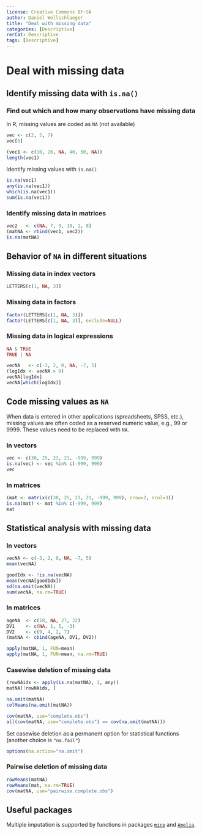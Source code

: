 ---
license: Creative Commons BY-SA
author: Daniel Wollschlaeger
title: "Deal with missing data"
categories: [Descriptive]
rerCat: Descriptive
tags: [Descriptive]
---

Deal with missing data
=========================

Identify missing data with `is.na()`
-------------------------

### Find out which and how many observations have missing data

In R, missing values are coded as `NA` (not available)

```{r}
vec <- c(2, 5, 7)
vec[5]
```

```{r}
(vec1 <- c(10, 20, NA, 40, 50, NA))
length(vec1)
```

Identify missing values with `is.na()`

```{r}
is.na(vec1)
any(is.na(vec1))
which(is.na(vec1))
sum(is.na(vec1))
```

### Identify missing data in matrices

```{r}
vec2   <- c(NA, 7, 9, 10, 1, 8)
(matNA <- rbind(vec1, vec2))
is.na(matNA)
```

Behavior of `NA` in different situations
-------------------------

### Missing data in index vectors

```{r}
LETTERS[c(1, NA, 3)]
```

### Missing data in factors

```{r}
factor(LETTERS[c(1, NA, 3)])
factor(LETTERS[c(1, NA, 3)], exclude=NULL)
```

### Missing data in logical expressions

```{r}
NA & TRUE
TRUE | NA
```

```{r}
vecNA   <- c(-3, 2, 0, NA, -7, 5)
(logIdx <- vecNA > 0)
vecNA[logIdx]
vecNA[which(logIdx)]
```

Code missing values as `NA`
-------------------------

When data is entered in other applications (spreadsheets, SPSS, etc.), missing values are often coded as a reserved numeric value, e.g., 99 or 9999. These values need to be replaced with `NA`.

### In vectors

```{r}
vec <- c(30, 25, 23, 21, -999, 999)
is.na(vec) <- vec %in% c(-999, 999)
vec
```

### In matrices

```{r}
(mat <- matrix(c(30, 25, 23, 21, -999, 999), nrow=2, ncol=3))
is.na(mat) <- mat %in% c(-999, 999)
mat
```

Statistical analysis with missing data
-------------------------

### In vectors

```{r}
vecNA <- c(-3, 2, 0, NA, -7, 5)
mean(vecNA)
```

```{r}
goodIdx <- !is.na(vecNA)
mean(vecNA[goodIdx])
sd(na.omit(vecNA))
sum(vecNA, na.rm=TRUE)
```

### In matrices

```{r}
ageNA  <- c(18, NA, 27, 22)
DV1    <- c(NA, 1, 5, -3)
DV2    <- c(9, 4, 2, 7)
(matNA <- cbind(ageNA, DV1, DV2))
```

```{r}
apply(matNA, 1, FUN=mean)
apply(matNA, 1, FUN=mean, na.rm=TRUE)
```

### Casewise deletion of missing data

```{r}
(rowNAidx <- apply(is.na(matNA), 1, any))
matNA[!rowNAidx, ]
```

```{r}
na.omit(matNA)
colMeans(na.omit(matNA))
```

```{r}
cov(matNA, use="complete.obs")
all(cov(matNA, use="complete.obs") == cov(na.omit(matNA)))
```

Set casewise deletion as a permanent option for statistical functions (another choice is `"na.fail"`)

```{r eval=FALSE}
options(na.action="na.omit")
```

### Pairwise deletion of missing data

```{r}
rowMeans(matNA)
rowMeans(mat, na.rm=TRUE)
cov(matNA, use="pairwise.complete.obs")
```

Useful packages
-------------------------

Multiple imputation is supported by functions in packages [`mice`](https://cran.r-project.org/package=mice) and [`Amelia`](https://cran.r-project.org/package=Amelia).
